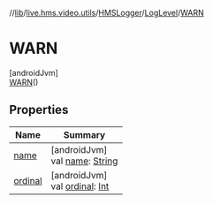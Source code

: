//[lib](/api-reference/android/v2/home/content)/[live.hms.video.utils](../../../index)/[HMSLogger](../../index)/[LogLevel](../index)/[WARN](index)

# WARN

[androidJvm]\
[WARN](index)()

## Properties

| Name               | Summary                                                                                                              |
| ------------------ | -------------------------------------------------------------------------------------------------------------------- |
| [name](name)       | [androidJvm]<br />val [name](name): [String](https://kotlinlang.org/api/latest/jvm/stdlib/kotlin/-string/index.html) |
| [ordinal](ordinal) | [androidJvm]<br />val [ordinal](ordinal): [Int](https://kotlinlang.org/api/latest/jvm/stdlib/kotlin/-int/index.html) |

